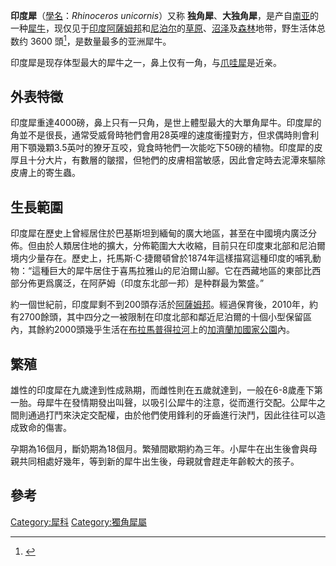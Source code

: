 {{refimprove|time=2013-09-25}}
{{Speciesbox
| name = 印度犀
| image = Indian_Rhinoceros.jpg
| image_width = 250px
| status = VU
| trend = up
| status_system = iucn3.1
| genus = Rhinoceros
| species = unicornis
| authority = ([[卡爾·林奈|Linnaeus]], 1758)
| range_map = Rhinoceros-unicornis-map.jpg
| range_map_width = 250px
| range_map_caption = 印度犀的分佈範圍
}}

'''印度犀'''（[[學名|學名]]：''Rhinoceros unicornis''）又称 '''独角犀'''、'''大独角犀'''，是产自[[南亚|南亚]]的一种[[犀牛|犀牛]]，现仅见于[[印度|印度]][[阿薩姆邦|阿薩姆邦]]和[[尼泊尔|尼泊尔]]的[[草原|草原]]、[[沼泽|沼泽]]及[[森林|森林]]地带，野生活体总数约 3600 頭<ref>{{Cite web|title=The IUCN Red List of Threatened Species 2019: Rhinoceros unicornis (Greater One-horned Rhino) [R/OL]. [2020-02-29]. https://www.iucnredlist.org/species/236/13044272.|url=https://www.iucnredlist.org/species/19496/18494149|accessdate=|author=Ellis S, Talukdar B|date=|format=|publisher=|language=|archive-date=2018-02-03|archive-url=https://web.archive.org/web/20180203184037/http://www.iucnredlist.org/details/19496/0|dead-url=no}}</ref>，是数量最多的亚洲犀牛。

印度犀是现存体型最大的犀牛之一，鼻上仅有一角，与[[爪哇犀|爪哇犀]]是近亲。

==外表特徵==
印度犀重達4000磅，鼻上只有一只角，是世上體型最大的大單角犀牛。印度犀的角並不是很長，通常受威脅時牠們會用28英哩的速度衝撞對方，但求偶時則會利用下顎幾顆3.5英吋的獠牙互咬，覓食時牠們一次能吃下50磅的植物。印度犀的皮厚且十分大片，有數層的皺摺，但牠們的皮膚相當敏感，因此會定時去泥潭來驅除皮膚上的寄生蟲。

==生長範圍==
印度犀在歷史上曾經居住於巴基斯坦到緬甸的廣大地區，甚至在中國境内廣泛分佈。但由於人類居住地的擴大，分佈範圍大大收縮，目前只在印度東北部和尼泊爾境内少量存在。歷史上，托馬斯·C·捷爾頓曾於1874年這樣描寫這種印度的哺乳動物：“這種巨大的犀牛居住于喜馬拉雅山的尼泊爾山腳。它在西藏地區的東部比西部分佈更爲廣泛，在阿萨姆（印度东北部一邦）是种群最为繁盛。”

約一個世紀前，印度犀剩不到200頭存活於[[阿薩姆邦|阿薩姆邦]]。經過保育後，2010年，約有2700餘頭，其中四分之一被限制在印度北部和鄰近尼泊爾的十個小型保留區內，其餘約2000頭幾乎生活在[[布拉馬普得拉河|布拉馬普得拉河]]上的[[加濟蘭加國家公園|加濟蘭加國家公園]]內。

==繁殖==
雄性的印度犀在九歲達到性成熟期，而雌性則在五歲就達到，一般在6-8歲產下第一胎。母犀牛在發情期發出叫聲，以吸引公犀牛的注意，從而進行交配。公犀牛之間則通過打鬥來決定交配權，由於他們使用鋒利的牙齒進行決鬥，因此往往可以造成致命的傷害。

孕期為16個月，斷奶期為18個月。繁殖間歇期約為三年。小犀牛在出生後會與母親共同相處好幾年，等到新的犀牛出生後，母親就會趕走年齡較大的孩子。

==參考==
{{Reflist}}

{{犀牛}}
{{Taxonbar|from=Q47910}}

[[Category:犀科|Category:犀科]]
[[Category:獨角犀屬|Category:獨角犀屬]]